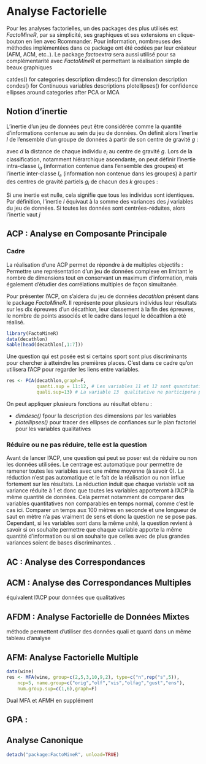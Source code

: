 # Analyse Factorielle 

Pour les analyses factorielles, un des packages des plus utilisés est *FactoMineR*, par sa simplicité, ses graphiques et ses extensions en clique-bouton en lien avec Rcommander. Pour information, nombreuses des méthodes implémentées dans ce package ont été codées par leur créateur (AFM, ACM, etc..). Le package *factoextra* sera aussi utilisé pour sa complémentarité avec *FactoMineR* et permettant la réalisation simple de beaux graphiques


catdes() for categories description
dimdesc() for dimension description
condes() for Continuous variables descriptions
plotellipses() for confidence ellipses around categories after PCA or MCA 

## Notion d'inertie

L'inertie d'un jeu de données peut être considérée comme la quantité d'informations contenue au sein du jeu de données. On définit alors l'inertie *I* de l'ensemble d'un groupe de données à partir de son centre de gravité *g* :

\begin{center}
$I=\frac{1}{n}\sum_i^nd(e_i,g)^2$,
\end{center}

avec *d* la distance de chaque individu $e_i$ au centre de gravité *g*. Lors de la classification, notamment hiérarchique ascendante, on peut définir l'inertie intra-classe $I_a$ (information contenue dans l'ensemble des groupes) et l'inertie inter-classe $I_e$ (information non contenue dans les groupes) à partir des centres de gravité partiels $g_i$ de chacun des *k* groupes :

\begin{center}

$I_e=\frac{1}{n}\sum_i^kn_id(g_i,g)^2$

$I_a=\frac{1}{n}\sum_i^k\sum_j^{n_i}d(e_j,g_i)^2$

\end{center}


Si une inertie est nulle, cela signifie que tous les individus sont identiques. Par définition, l'inertie $I$ équivaut à la somme des variances des *j* variables du jeu de données. Si toutes les données sont centrées-réduites, alors l'inertie vaut *j*




## ACP : Analyse en Composante Principale 

### Cadre


La réalisation d'une ACP permet de répondre à de multiples objectifs : Permettre une représentation d'un jeu de données complexe en limitant le nombre de dimensions tout en conservant un maximum d'information, mais également d'étudier des corrélations multiples de façon simultanée. 

Pour présenter l'ACP, on s'aidera du jeu de données *decathlon* présent dans le package *FactoMineR*. Il représente pour plusieurs individus leur résultats sur les dix épreuves d'un décathlon, leur classement à la fin des épreuves, le nombre de points associés et le cadre dans lequel le décathlon a été réalisé. 

```r
library(FactoMineR)
data(decathlon)
kable(head(decathlon[,1:7]))
```

Une question qui est posée est si certains sport sont plus discriminants pour chercher à atteindre les premières places. C'est dans ce cadre qu'on utilisera l'ACP pour regarder les liens entre variables. 


```r
res <- PCA(decathlon,graph=F, 
           quanti.sup = 11:12, # Les variables 11 et 12 sont quantitatives supplémentaires
           quali.sup=13) # La variable 13  qualitative ne participera pas à la construction des axes.
```

On peut appliquer plusieurs fonctions au résultat obtenu :


- *dimdesc()* fpour la description des dimensions par les variables
- *plotellipses()* pour tracer des ellipses de confiances sur le plan factoriel pour les variables qualitatives


### Réduire ou ne pas réduire, telle est la question

Avant de lancer l'ACP, une question qui peut se poser est de réduire ou non les données utilisées. Le centrage est automatique pour permettre de ramener toutes les variables avec une même moyenne (à savoir 0). La réduction n'est pas automatique et le fait de la réalisation ou non influe fortement sur les résultats. La réduction induit que chaque variable voit sa variance réduite à 1 et donc que toutes les variables apporteront à l'ACP la même quantité de données. Cela permet notamment de comparer des variables quantitatives non comparables en temps normal, comme c'est le cas ici. Comparer un temps aux 100 mètres en seconde et une longueur de saut en mètre n'a pas vraiment de sens et donc la question ne se pose pas. Cependant, si les variables sont dans la même unité, la question revient à savoir si on souhaite permettre que chaque variable apporte la même quantité d'information ou si on souhaite que celles avec de plus grandes variances soient de bases discriminantes. . 

## AC : Analyse des Correspondances

## ACM : Analyse des Correspondances Multiples

équivalent l'ACP pour données que qualitatives

## AFDM : Analyse Factorielle de Données Mixtes

méthode permettent d'utiliser des données quali et quanti dans un même tableau d'analyse

## AFM: Analyse Factorielle Multiple

```r
data(wine)
res <- MFA(wine, group=c(2,5,3,10,9,2), type=c("n",rep("s",5)),
    ncp=5, name.group=c("orig","olf","vis","olfag","gust","ens"),
    num.group.sup=c(1,6),graph=F)
```


Dual MFA et AFMH en supplément 

## GPA : 

## Analyse Canonique

```r
detach("package:FactoMineR", unload=TRUE)
```


